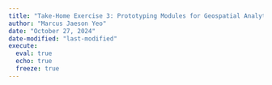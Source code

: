 ```yaml
---
title: "Take-Home Exercise 3: Prototyping Modules for Geospatial Analytics Shiny Application"
author: "Marcus Jaeson Yeo"
date: "October 27, 2024"
date-modified: "last-modified"
execute: 
  eval: true
  echo: true
  freeze: true
---
```

